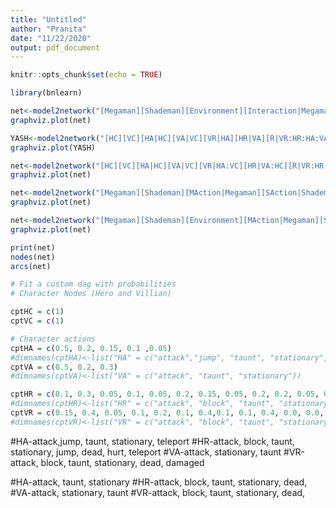 ---
title: "Untitled"
author: "Pranita"
date: "11/22/2020"
output: pdf_document
---

```{r setup, include=FALSE}
knitr::opts_chunk$set(echo = TRUE)
```


```{r}
library(bnlearn)
```

```{r}
net<-model2network("[Megaman][Shademan][Environment][Interaction|Megaman:Shademan][SCENE|Interaction:Environment]")
graphviz.plot(net)
```
```{r}
YASH<-model2network("[HC][VC][HA|HC][VA|VC][VR|HA][HR|VA][R|VR:HR:HA:VA]")
graphviz.plot(YASH)
```
```{r}
net<-model2network("[HC][VC][HA|HC][VA|VC][VR|HA:VC][HR|VA:HC][R|VR:HR:HA:VA]")
graphviz.plot(net)
```
```{r}
net<-model2network("[Megaman][Shademan][MAction|Megaman][SAction|Shademan][SReaction|MAction:Shademan][MReaction|SAction:Megaman][SCENE|SReaction:MReaction:MAction:SAction]")
graphviz.plot(net)
```

```{r}
net<-model2network("[Megaman][Shademan][Environment][MAction|Megaman][SAction|Shademan][SReaction|MAction:Shademan][MReaction|SAction:Megaman][Attack|MAction:SReaction][Defence|SAction:MReaction][SCENE|Attack:Defence:Environment]")
graphviz.plot(net)
```
```{r}
print(net)
nodes(net)
arcs(net)
```

```{r}
# Fit a custom dag with probabilities
# Character Nodes (Hero and Villian)

cptHC = c(1)
cptVC = c(1)

# Character actions
cptHA = c(0.5, 0.2, 0.15, 0.1 ,0.05)
#dimnames(cptHA)<-list("HA" = c("attack","jump", "taunt", "stationary", "teleport"))
cptVA = c(0.5, 0.2, 0.3)
#dimnames(cptVA)<-list("VA" = c("attack", "taunt", "stationary"))

cptHR = c(0.1, 0.3, 0.05, 0.1, 0.05, 0.2, 0.15, 0.05, 0.2, 0.2, 0.05, 0.3, 0.0, 0.0, 0.15, 0.1, 0.3, 0.0, 0.4,0.1, 0.0, 0.0, 0.05, 0.15)
#dimnames(cptHR)<-list("HR" = c("attack", "block", "taunt", "stationary", "jump", "dead", "hurt", "teleport"), "VA" = c("attack", "taunt", "stationary"))
cptVR = c(0.15, 0.4, 0.05, 0.1, 0.2, 0.1, 0.4,0.1, 0.1, 0.4, 0.0, 0.0, 0.35,0.1,0.4,0.1,0.0,0.0,0.6,0.15,0.05,0.2, 0.0,0.0, 0.2, 0.0, 0.3, 0.5,0.0,0.0)
#dimnames(cptVR)<-list("VR" = c("attack", "block", "taunt", "stationary", "dead", "damaged"), "HA" = c("attack","jump", "taunt", "stationary", "teleport"))
```

#HA-attack,jump, taunt, stationary, teleport
#HR-attack, block, taunt, stationary, jump, dead, hurt, teleport
#VA-attack, stationary, taunt
#VR-attack, block, taunt, stationary, dead, damaged


#HA-attack, taunt, stationary
#HR-attack, block, taunt, stationary, dead,
#VA-attack, stationary, taunt
#VR-attack, block, taunt, stationary, dead,